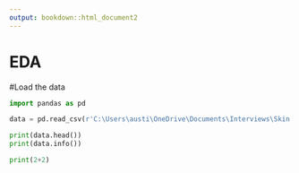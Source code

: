 ```yaml
---
output: bookdown::html_document2
---
```


# EDA

#Load the data

```python
import pandas as pd

data = pd.read_csv(r'C:\Users\austi\OneDrive\Documents\Interviews\Skin Laundry\Clinic Product Sales Data.csv') 

print(data.head())
print(data.info())

```

```python
print(2+2)
```

